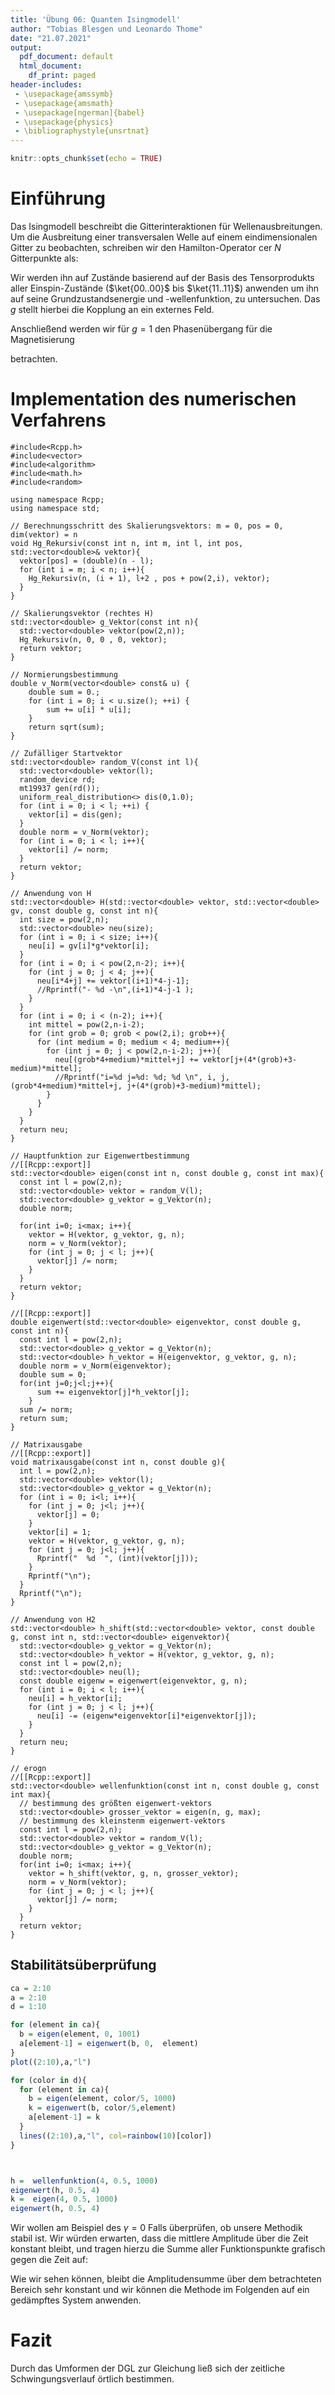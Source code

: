 ```yaml
---
title: 'Übung 06: Quanten Isingmodell'
author: "Tobias Blesgen und Leonardo Thome"
date: "21.07.2021"
output:
  pdf_document: default
  html_document:
    df_print: paged
header-includes: 
 - \usepackage{amssymb}
 - \usepackage{amsmath}
 - \usepackage[ngerman]{babel}
 - \usepackage{physics}
 - \bibliographystyle{unsrtnat}
---
```


[//]: # Ausführbefehl im allgemeinen: ``render("ComputerPhysik06.Rmd")``

```r
knitr::opts_chunk$set(echo = TRUE)
```

# Einführung

Das Isingmodell beschreibt die Gitterinteraktionen für Wellenausbreitungen. Um die Ausbreitung einer transversalen Welle auf einem eindimensionalen Gitter zu beobachten, schreiben wir den Hamilton-Operator cer $N$ Gitterpunkte als:

\begin{equation}
  H = \sum^{N-2}_{i=0} \sigma_i^x \otimes \sigma^x_{i+1} + g \sum_{i=0}^{N-1} \sigma^z_i.
\end{equation}

Wir werden ihn auf Zustände basierend auf der Basis des Tensorprodukts aller Einspin-Zustände ($\ket{00..00}$ bis $\ket{11..11}$) anwenden um ihn auf seine Grundzustandsenergie und -wellenfunktion, zu untersuchen. Das $g$ stellt hierbei die Kopplung an ein externes Feld.

Anschließend werden wir für $g=1$ den Phasenübergang für die Magnetisierung 

\begin{equation}
  M = \frac{1}{N} \bra{\psi} \sum_{i=0}^{N-1} \sigma_i^z \ket{\psi}
\end{equation}

betrachten.

# Implementation des numerischen Verfahrens



```Rcpp
#include<Rcpp.h>
#include<vector>
#include<algorithm>
#include<math.h>  
#include<random>

using namespace Rcpp;
using namespace std;

// Berechnungsschritt des Skalierungsvektors: m = 0, pos = 0, dim(vektor) = n
void Hg_Rekursiv(const int n, int m, int l, int pos, std::vector<double>& vektor){
  vektor[pos] = (double)(n - l);
  for (int i = m; i < n; i++){
    Hg_Rekursiv(n, (i + 1), l+2 , pos + pow(2,i), vektor);
  }
}

// Skalierungsvektor (rechtes H)
std::vector<double> g_Vektor(const int n){
  std::vector<double> vektor(pow(2,n));
  Hg_Rekursiv(n, 0, 0 , 0, vektor);
  return vektor;
}

// Normierungsbestimmung
double v_Norm(vector<double> const& u) {
    double sum = 0.;
    for (int i = 0; i < u.size(); ++i) {
        sum += u[i] * u[i];
    }
    return sqrt(sum);
}

// Zufälliger Startvektor
std::vector<double> random_V(const int l){
  std::vector<double> vektor(l);
  random_device rd; 
  mt19937 gen(rd()); 
  uniform_real_distribution<> dis(0,1.0);
  for (int i = 0; i < l; ++i) {
    vektor[i] = dis(gen);
  }
  double norm = v_Norm(vektor);
  for (int i = 0; i < l; i++){
    vektor[i] /= norm;
  }
  return vektor;
}

// Anwendung von H
std::vector<double> H(std::vector<double> vektor, std::vector<double> gv, const double g, const int n){
  int size = pow(2,n);
  std::vector<double> neu(size);
  for (int i = 0; i < size; i++){
    neu[i] = gv[i]*g*vektor[i];
  }
  for (int i = 0; i < pow(2,n-2); i++){
    for (int j = 0; j < 4; j++){
      neu[i*4+j] += vektor[(i+1)*4-j-1];
      //Rprintf("- %d -\n",(i+1)*4-j-1 );
    }
  }
  for (int i = 0; i < (n-2); i++){
    int mittel = pow(2,n-i-2);
    for (int grob = 0; grob < pow(2,i); grob++){
      for (int medium = 0; medium < 4; medium++){
        for (int j = 0; j < pow(2,n-i-2); j++){
          neu[(grob*4+medium)*mittel+j] += vektor[j+(4*(grob)+3-medium)*mittel];
          //Rprintf("i=%d j=%d: %d; %d \n", i, j, (grob*4+medium)*mittel+j, j+(4*(grob)+3-medium)*mittel);
        }
      }
    }
  }
  return neu;
}

// Hauptfunktion zur Eigenwertbestimmung
//[[Rcpp::export]]
std::vector<double> eigen(const int n, const double g, const int max){
  const int l = pow(2,n);
  std::vector<double> vektor = random_V(l);
  std::vector<double> g_vektor = g_Vektor(n);
  double norm;
  
  for(int i=0; i<max; i++){
    vektor = H(vektor, g_vektor, g, n);
    norm = v_Norm(vektor);
    for (int j = 0; j < l; j++){
      vektor[j] /= norm;
    }
  }
  return vektor;
}

//[[Rcpp::export]]
double eigenwert(std::vector<double> eigenvektor, const double g, const int n){
  const int l = pow(2,n);
  std::vector<double> g_vektor = g_Vektor(n);
  std::vector<double> h_vektor = H(eigenvektor, g_vektor, g, n);
  double norm = v_Norm(eigenvektor);
  double sum = 0;
  for(int j=0;j<l;j++){
      sum += eigenvektor[j]*h_vektor[j];
    }
  sum /= norm;
  return sum;
}  

// Matrixausgabe
//[[Rcpp::export]]
void matrixausgabe(const int n, const double g){
  int l = pow(2,n);
  std::vector<double> vektor(l);
  std::vector<double> g_vektor = g_Vektor(n);
  for (int i = 0; i<l; i++){
    for (int j = 0; j<l; j++){
      vektor[j] = 0;
    }
    vektor[i] = 1;
    vektor = H(vektor, g_vektor, g, n);
    for (int j = 0; j<l; j++){
      Rprintf("  %d  ", (int)(vektor[j]));
    }
    Rprintf("\n");
  }
  Rprintf("\n");
}

// Anwendung von H2
std::vector<double> h_shift(std::vector<double> vektor, const double g, const int n, std::vector<double> eigenvektor){
  std::vector<double> g_vektor = g_Vektor(n);
  std::vector<double> h_vektor = H(vektor, g_vektor, g, n);
  const int l = pow(2,n);
  std::vector<double> neu(l);
  const double eigenw = eigenwert(eigenvektor, g, n);
  for (int i = 0; i < l; i++){
    neu[i] = h_vektor[i];
    for (int j = 0; j < l; j++){
      neu[i] -= (eigenw*eigenvektor[i]*eigenvektor[j]); 
    }
  }
  return neu;
}

// erogn
//[[Rcpp::export]]
std::vector<double> wellenfunktion(const int n, const double g, const int max){
  // bestimmung des größten eigenwert-vektors
  std::vector<double> grosser_vektor = eigen(n, g, max);
  // bestimmung des kleinstenm eigenwert-vektors
  const int l = pow(2,n);
  std::vector<double> vektor = random_V(l);
  std::vector<double> g_vektor = g_Vektor(n);
  double norm;
  for(int i=0; i<max; i++){
    vektor = h_shift(vektor, g, n, grosser_vektor);
    norm = v_Norm(vektor);
    for (int j = 0; j < l; j++){
      vektor[j] /= norm;
    }
  }
  return vektor;
}

```



## Stabilitätsüberprüfung



```r


ca = 2:10
a = 2:10
d = 1:10

for (element in ca){
  b = eigen(element, 0, 1001)
  a[element-1] = eigenwert(b, 0,  element)
}
plot((2:10),a,"l")

for (color in d){
  for (element in ca){
    b = eigen(element, color/5, 1000)
    k = eigenwert(b, color/5,element)
    a[element-1] = k
  }
  lines((2:10),a,"l", col=rainbow(10)[color])
}



h =  wellenfunktion(4, 0.5, 1000)
eigenwert(h, 0.5, 4)
k =  eigen(4, 0.5, 1000)
eigenwert(h, 0.5, 4)

```


Wir wollen am Beispiel des $\gamma = 0$ Falls überprüfen, ob unsere Methodik stabil ist. Wir würden erwarten, dass die mittlere Amplitude über die Zeit konstant bleibt, und tragen hierzu die Summe aller Funktionspunkte grafisch gegen die Zeit auf:


Wie wir sehen können, bleibt die Amplitudensumme über dem betrachteten Bereich sehr konstant und wir können die Methode im Folgenden auf ein gedämpftes System anwenden.


# Fazit
Durch das Umformen der DGL zur Gleichung \ref{Punktformel} ließ sich der zeitliche Schwingungsverlauf örtlich bestimmen.


\begin{thebibliography}{99}
\bibitem{demtroeder} 
Wolfgang Demtröder, \textit{Experimentalphysik 1, Mechanik und Wärme}, SpringerSpektrum, Auflage 8, 2018, Seite 334.

\end{thebibliography}
